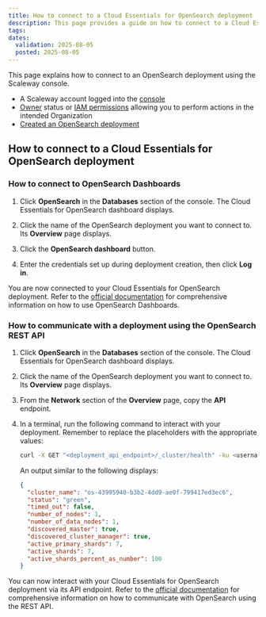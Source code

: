 ```yaml
---
title: How to connect to a Cloud Essentials for OpenSearch deployment
description: This page provides a guide on how to connect to a Cloud Essentials for OpenSearch deployment using the Scaleway console.
tags:
dates:
  validation: 2025-08-05
  posted: 2025-08-05
---
```



This page explains how to connect to an OpenSearch deployment using the Scaleway console.

<Requirements />

- A Scaleway account logged into the [console](https://console.scaleway.com)
- [Owner](/iam/concepts/#owner) status or [IAM permissions](/iam/concepts/#permission) allowing you to perform actions in the intended Organization
- [Created an OpenSearch deployment](/opensearch/how-to/create-opensearch-deployment/)

## How to connect to a Cloud Essentials for OpenSearch deployment

### How to connect to OpenSearch Dashboards

1. Click **OpenSearch** in the **Databases** section of the console. The Cloud Essentials for OpenSearch dashboard displays.

2. Click the name of the OpenSearch deployment you want to connect to. Its **Overview** page displays.

3. Click the **OpenSearch dashboard** button.

4. Enter the credentials set up during deployment creation, then click **Log in**. 

You are now connected to your Cloud Essentials for OpenSearch deployment. Refer to the [official documentation](https://docs.opensearch.org/2.19/dashboards/) for comprehensive information on how to use OpenSearch Dashboards.

### How to communicate with a deployment using the OpenSearch REST API

1. Click **OpenSearch** in the **Databases** section of the console. The Cloud Essentials for OpenSearch dashboard displays.

2. Click the name of the OpenSearch deployment you want to connect to. Its **Overview** page displays.

3. From the **Network** section of the **Overview** page, copy the **API** endpoint.

4. In a terminal, run the following command to interact with your deployment. Remember to replace the placeholders with the appropriate values:

    ```sh
    curl -X GET "<deployment_api_endpoint>/_cluster/health" -ku <username>:<password>
    ```

    An output similar to the following displays:

    ```json
    {
      "cluster_name": "os-43995940-b3b2-4dd9-ae0f-799417ed3ec6",
      "status": "green",
      "timed_out": false,
      "number_of_nodes": 1,
      "number_of_data_nodes": 1,
      "discovered_master": true,
      "discovered_cluster_manager": true,
      "active_primary_shards": 7,
      "active_shards": 7,
      "active_shards_percent_as_number": 100
    }
    ```

You can now interact with your Cloud Essentials for OpenSearch deployment via its API endpoint. Refer to the [official documentation](https://docs.opensearch.org/latest/getting-started/communicate/) for comprehensive information on how to communicate with OpenSearch using the REST API.
